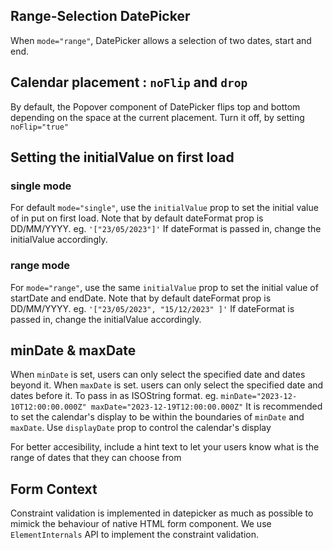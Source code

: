 ## Range-Selection DatePicker

When `mode="range"`, DatePicker allows a selection of two dates, start and end.

<Canvas>
  <Story of={DatepickerStories.RangeSelection} />
</Canvas>

## Calendar placement : `noFlip` and `drop`

By default, the Popover component of DatePicker flips top and bottom depending on the space at the current placement. Turn it off, by setting `noFlip="true"`

<Canvas>
  <Story of={DatepickerStories.Flip} />
</Canvas>

## Setting the initialValue on first load

### single mode

For default `mode="single"`, use the `initialValue` prop to set the initial value of in put on first load. Note that by default dateFormat prop is DD/MM/YYYY. eg. `'["23/05/2023"]'` If dateFormat is passed in, change the initialValue accordingly.

<Canvas>
  <Story of={DatepickerStories.SingleMode} />
</Canvas>

### range mode

For `mode="range"`, use the same `initialValue` prop to set the initial value of startDate and endDate. Note that by default dateFormat prop is DD/MM/YYYY. eg. `'["23/05/2023", "15/12/2023" ]'` If dateFormat is passed in, change the initialValue accordingly.

<Canvas>
  <Story of={DatepickerStories.RangeMode} />
</Canvas>

## minDate & maxDate

When `minDate` is set, users can only select the specified date and dates beyond it. When `maxDate` is set. users can only select the specified date and dates before it. To pass in as ISOString format. eg. `minDate="2023-12-10T12:00:00.000Z" maxDate="2023-12-19T12:00:00.000Z"`
It is recommended to set the calendar's display to be within the boundaries of `minDate` and `maxDate`. Use `displayDate` prop to control the calendar's display

For better accesibility, include a hint text to let your users know what is the range of dates that they can choose from

<Canvas>
  <Story of={DatepickerStories.MinMax} />
</Canvas>

## Form Context

Constraint validation is implemented in datepicker as much as possible to mimick the behaviour of native HTML form component.
We use `ElementInternals` API to implement the constraint validation.

<Canvas>
  <Story of={DatepickerStories.FormSubmission} />
</Canvas>
